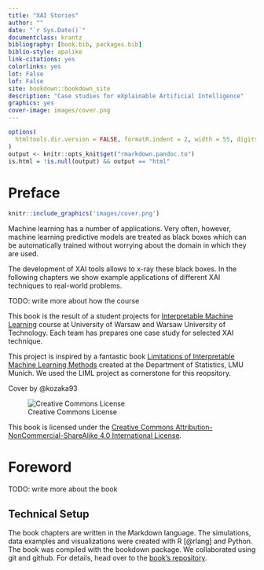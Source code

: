 ```yaml
--- 
title: "XAI Stories"
author: ""
date: "`r Sys.Date()`"
documentclass: krantz
bibliography: [book.bib, packages.bib]
biblio-style: apalike
link-citations: yes
colorlinks: yes
lot: False 
lof: False
site: bookdown::bookdown_site
description: "Case studies for eXplainable Artificial Intelligence"
graphics: yes
cover-image: images/cover.png
---
```


```r
options(
  htmltools.dir.version = FALSE, formatR.indent = 2, width = 55, digits = 4
)
output <- knitr::opts_knit$get("rmarkdown.pandoc.to")
is.html = !is.null(output) && output == "html"
```

# Preface {-}

```r
knitr::include_graphics('images/cover.png')
```


Machine learning has a number of applications. Very often, however, machine learning predictive models are treated as black boxes which can be automatically trained without worrying about the domain in which they are used.

The development of XAI tools allows to x-ray these black boxes. In the following chapters we show example applications of different XAI techniques to real-world problems.


TODO: write more about how the course

This book is the result of a student projects for [Interpretable Machine Learning](https://github.com/pbiecek/InterpretableMachineLearning2020) course at University of Warsaw and Warsaw University of Technology. Each team has prepares one case study for selected XAI technique.

This project is inspired by a fantastic book [Limitations of Interpretable Machine Learning Methods](https://compstat-lmu.github.io/iml_methods_limitations/) created at the Department of Statistics, LMU Munich.
We used the LIML project as cornerstone for this reopsitory.

Cover by @kozaka93

![Creative Commons License](images/by-nc-sa.png)

This book is licensed under the [Creative Commons Attribution-NonCommercial-ShareAlike 4.0 International License](http://creativecommons.org/licenses/by-nc-sa/4.0/).


\mainmatter

# Foreword {-}

TODO: write more about the book

<!-- Technical setup -->
## Technical Setup {-}
The book chapters are written in the Markdown language.
The simulations, data examples and visualizations were created with R [@rlang] and Python.
The book was compiled with the bookdown package.
We collaborated using git and github.
For details, head over to the [book's repository](https://github.com/pbiecek/xai_stories).


